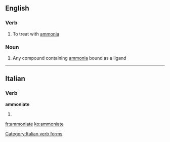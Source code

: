 ==English==

===Verb===
{{en-verb|ammoniat|ing}}

# To treat with [[ammonia]]

===Noun===
{{en-noun}}

# {{context|inorganic chemistry}} Any compound containing [[ammonia]] bound as a ligand

----

==Italian==

===Verb===
'''ammoniate'''

# {{conjugation of|ammonire||2|p|pres|sub|lang=it}}

[[Category:Italian verb forms]]

[[fr:ammoniate]]
[[ko:ammoniate]]